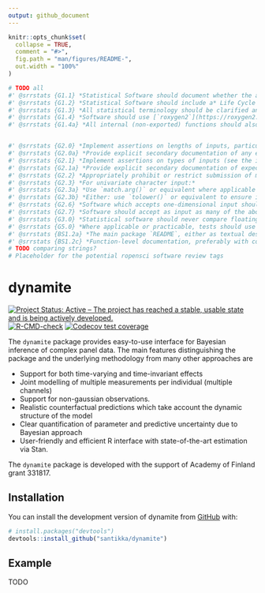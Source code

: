```yaml
---
output: github_document
---
```


<!-- README.md is generated from README.Rmd. Please edit that file -->

```r
knitr::opts_chunk$set(
  collapse = TRUE,
  comment = "#>",
  fig.path = "man/figures/README-",
  out.width = "100%"
)
```

```r
# TODO all
#' @srrstats {G1.1} *Statistical Software should document whether the algorithm(s) it implements are:* - *The first implementation of a novel algorithm*; or - *The first implementation within **R** of an algorithm which has previously been implemented in other languages or contexts*; or - *An improvement on other implementations of similar algorithms in **R***.
#' @srrstats {G1.2} *Statistical Software should include a* Life Cycle Statement *describing current and anticipated future states of development.* 
#' @srrstats {G1.3} *All statistical terminology should be clarified and unambiguously defined.*
#' @srrstats {G1.4} *Software should use [`roxygen2`](https://roxygen2.r-lib.org/) to document all functions.*
#' @srrstats {G1.4a} *All internal (non-exported) functions should also be documented in standard [`roxygen2`](https://roxygen2.r-lib.org/) format, along with a final `@noRd` tag to suppress automatic generation of `.Rd` files.*


#' @srrstats {G2.0} *Implement assertions on lengths of inputs, particularly through asserting that inputs expected to be single- or multi-valued are indeed so.*
#' @srrstats {G2.0a} *Provide explicit secondary documentation of any expectations on lengths of inputs*
#' @srrstats {G2.1} *Implement assertions on types of inputs (see the initial point on nomenclature above).*
#' @srrstats {G2.1a} *Provide explicit secondary documentation of expectations on data types of all vector inputs.*
#' @srrstats {G2.2} *Appropriately prohibit or restrict submission of multivariate input to parameters expected to be univariate.*
#' @srrstats {G2.3} *For univariate character input:*
#' @srrstats {G2.3a} *Use `match.arg()` or equivalent where applicable to only permit expected values.*
#' @srrstats {G2.3b} *Either: use `tolower()` or equivalent to ensure input of character parameters is not case dependent; or explicitly document that parameters are strictly case-sensitive.*
#' @srrstats {G2.6} *Software which accepts one-dimensional input should ensure values are appropriately pre-processed regardless of class structures.*
#' @srrstats {G2.7} *Software should accept as input as many of the above standard tabular forms as possible, including extension to domain-specific forms.*
#' @srrstats {G3.0} *Statistical software should never compare floating point numbers for equality. All numeric equality comparisons should either ensure that they are made between integers, or use appropriate tolerances for approximate equality.*
#' @srrstats {G5.0} *Where applicable or practicable, tests should use standard data sets with known properties (for example, the [NIST Standard Reference Datasets](https://www.itl.nist.gov/div898/strd/), or data sets provided by other widely-used R packages).* Grunfeld data example?
#' @srrstats {BS1.2a} *The main package `README`, either as textual description or example code*
#' @srrstats {BS1.2c} *Function-level documentation, preferably with code included in examples*
# TODO comparing strings?
# Placeholder for the potential ropensci software review tags
```

# dynamite

<!-- badges: start -->
[![Project Status: Active – The project has reached a stable, usable state and is being actively developed.](https://www.repostatus.org/badges/latest/active.svg)](https://www.repostatus.org/#active)
[![R-CMD-check](https://github.com/santikka/dynamite/workflows/R-CMD-check/badge.svg)](https://github.com/santikka/dynamite/actions)
[![Codecov test coverage](https://codecov.io/gh/santikka/dynamite/branch/main/graph/badge.svg)](https://app.codecov.io/gh/santikka/dynamite?branch=main)
<!-- badges: end -->

The `dynamite` package provides easy-to-use interface for Bayesian inference of complex panel data. The main features distinguishing the package and the underlying methodology from many other approaches are 

* Support for both time-varying and time-invariant effects
* Joint modelling of multiple measurements per individual (multiple channels)
* Support for non-gaussian observations.
* Realistic counterfactual predictions which take account the dynamic structure of the model
* Clear quantification of parameter and predictive uncertainty due to Bayesian approach
* User-friendly and efficient R interface with state-of-the-art estimation via Stan.


The `dynamite` package is developed with the support of Academy of Finland grant 331817. 

## Installation

You can install the development version of dynamite from [GitHub](https://github.com/) with:

``` r
# install.packages("devtools")
devtools::install_github("santikka/dynamite")
```

## Example

TODO
